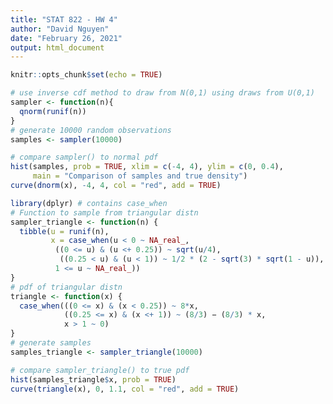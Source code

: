 ```yaml
---
title: "STAT 822 - HW 4"
author: "David Nguyen"
date: "February 26, 2021"
output: html_document
---
```


```r
knitr::opts_chunk$set(echo = TRUE)
```

```r
# use inverse cdf method to draw from N(0,1) using draws from U(0,1)
sampler <- function(n){
  qnorm(runif(n))
}
# generate 10000 random observations
samples <- sampler(10000)
```

```r
# compare sampler() to normal pdf
hist(samples, prob = TRUE, xlim = c(-4, 4), ylim = c(0, 0.4),
     main = "Comparison of samples and true density")
curve(dnorm(x), -4, 4, col = "red", add = TRUE)
```

```r
library(dplyr) # contains case_when
# Function to sample from triangular distn
sampler_triangle <- function(n) {
  tibble(u = runif(n),
         x = case_when(u < 0 ~ NA_real_,
          ((0 <= u) & (u <+ 0.25)) ~ sqrt(u/4),
           ((0.25 < u) & (u < 1)) ~ 1/2 * (2 - sqrt(3) * sqrt(1 - u)),
          1 <= u ~ NA_real_))  
}
# pdf of triangular distn
triangle <- function(x) {
  case_when(((0 <= x) & (x < 0.25)) ~ 8*x,
            ((0.25 <= x) & (x <+ 1)) ~ (8/3) − (8/3) * x,
            x > 1 ~ 0)
}
# generate samples
samples_triangle <- sampler_triangle(10000)
```

```r
# compare sampler_triangle() to true pdf
hist(samples_triangle$x, prob = TRUE)
curve(triangle(x), 0, 1.1, col = "red", add = TRUE)
```

